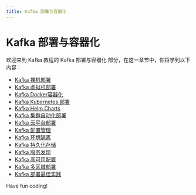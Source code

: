 ```yaml
---
title: Kafka 部署与容器化
---
```


# Kafka 部署与容器化

欢迎来到 Kafka 教程的 Kafka 部署与容器化 部分，在这一章节中，你将学到以下内容：

- [Kafka 裸机部署](./0-kafka-bare-metal-deployment.mdx)
- [Kafka 虚拟机部署](./1-kafka-virtual-machine-deployment.mdx)
- [Kafka Docker容器化](./2-kafka-docker-containerization.mdx)
- [Kafka Kubernetes 部署](./3-kafka-kubernetes-deployment.mdx)
- [Kafka Helm Charts](./4-kafka-helm-charts.mdx)
- [Kafka 集群自动化部署](./5-kafka-cluster-automation-deployment.mdx)
- [Kafka 云平台部署](./6-kafka-cloud-platform-deployment.mdx)
- [Kafka 配置管理](./7-kafka-configuration-management.mdx)
- [Kafka 环境隔离](./8-kafka-environmental-isolation.mdx)
- [Kafka 持久化存储](./9-kafka-persistent-storage.mdx)
- [Kafka 服务发现](./10-kafka-service-discovery.mdx)
- [Kafka 高可用配置](./11-kafka-high-availability-configuration.mdx)
- [Kafka 多区域部署](./12-kafka-multi-region-deployment.mdx)
- [Kafka 部署最佳实践](./13-kafka-deployment-best-practices.mdx)

Have fun coding!